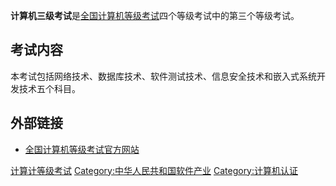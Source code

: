 {{merge to|全國計算機等級考試|time=2017-02-24T12:30:19+00:00}}
{{expand|time=2016-05-04T18:51:51+00:00}}

'''计算机三级考试'''是[[全国计算机等级考试|全国计算机等级考试]]四个等级考试中的第三个等级考试。

== 考试内容 ==
本考试包括网络技术、数据库技术、软件测试技术、信息安全技术和嵌入式系统开发技术五个科目。

==外部链接==
*[https://web.archive.org/web/20101112133639/http://sk.neea.edu.cn/jsjdj/index.jsp 全国计算机等级考试官方网站]

[[Category:中华人民共和国考试|计算计等级考试]]
[[Category:中华人民共和国软件产业|Category:中华人民共和国软件产业]]
[[Category:计算机认证|Category:计算机认证]]